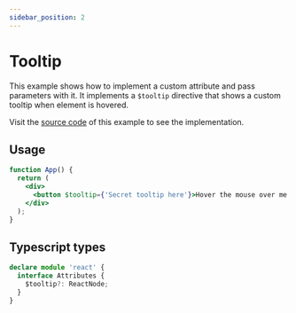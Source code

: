 ```yaml
---
sidebar_position: 2
---
```



# Tooltip

This example shows how to implement a custom attribute and pass parameters with it.
It implements a `$tooltip` directive that shows a custom tooltip when element is hovered.

Visit the [source code](https://github.com/KurtGokhan/jsx-middlewares/blob/main/website/src/examples/tooltip/index.tsx) of this example to see the implementation.

## Usage

```jsx
function App() {
  return (
    <div>
      <button $tooltip={'Secret tooltip here'}>Hover the mouse over me to see a tooltip</button>
    </div>
  );
}
```

<TooltipExample />

## Typescript types

```ts
declare module 'react' {
  interface Attributes {
    $tooltip?: ReactNode;
  }
}
```
